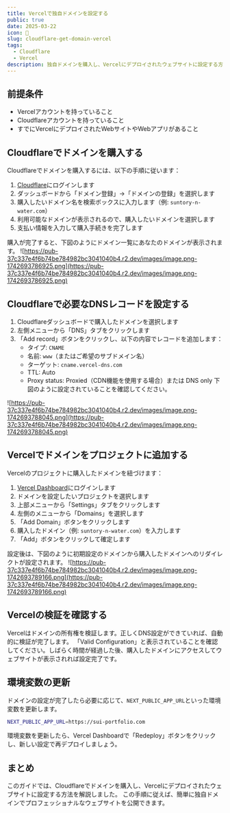 ```yaml
---
title: Vercelで独自ドメインを設定する
public: true
date: 2025-03-22
icon: 🌊
slug: cloudflare-get-domain-vercel
tags: 
  - Cloudflare
  - Vercel
description: 独自ドメインを購入し、Vercelにデプロイされたウェブサイトに設定する方法を紹介します。Next.jsで作成したポートフォリオサイトを例に、Cloudflareでドメインを購入から設定完了までの手順を解説します。
---
```



## 前提条件

- Vercelアカウントを持っていること
- Cloudflareアカウントを持っていること
- すでにVercelにデプロイされたWebサイトやWebアプリがあること

## Cloudflareでドメインを購入する

Cloudflareでドメインを購入するには、以下の手順に従います：
1. [Cloudflare](https://www.cloudflare.com/ja-jp/)にログインします
2. ダッシュボードから「ドメイン登録」→「ドメインの登録」を選択します
3. 購入したいドメイン名を検索ボックスに入力します（例: `suntory-n-water.com`）
4. 利用可能なドメインが表示されるので、購入したいドメインを選択します
5. 支払い情報を入力して購入手続きを完了します

購入が完了すると、下図のようにドメイン一覧にあなたのドメインが表示されます。
![https://pub-37c337e4f6b74be784982bc3041040b4.r2.dev/images/image.png-1742693786925.png](https://pub-37c337e4f6b74be784982bc3041040b4.r2.dev/images/image.png-1742693786925.png)


## Cloudflareで必要なDNSレコードを設定する

1. Cloudflareダッシュボードで購入したドメインを選択します
2. 左側メニューから「DNS」タブをクリックします
3. 「Add record」ボタンをクリックし、以下の内容でレコードを追加します：
   - タイプ: `CNAME`
   - 名前: `www`（またはご希望のサブドメイン名）
   - ターゲット: `cname.vercel-dns.com`
   - TTL: Auto
   - Proxy status: Proxied（CDN機能を使用する場合）または DNS only
下図のように設定されていることを確認してください。

![https://pub-37c337e4f6b74be784982bc3041040b4.r2.dev/images/image.png-1742693788045.png](https://pub-37c337e4f6b74be784982bc3041040b4.r2.dev/images/image.png-1742693788045.png)


## Vercelでドメインをプロジェクトに追加する

Vercelのプロジェクトに購入したドメインを紐づけます：
1. [Vercel Dashboard](https://vercel.com/dashboard)にログインします
2. ドメインを設定したいプロジェクトを選択します
3. 上部メニューから「Settings」タブをクリックします
4. 左側のメニューから「Domains」を選択します
5. 「Add Domain」ボタンをクリックします
6. 購入したドメイン（例: `suntory-n-water.com`）を入力します
7. 「Add」ボタンをクリックして確定します

設定後は、下図のように初期設定のドメインから購入したドメインへのリダイレクトが設定されます。
![https://pub-37c337e4f6b74be784982bc3041040b4.r2.dev/images/image.png-1742693789166.png](https://pub-37c337e4f6b74be784982bc3041040b4.r2.dev/images/image.png-1742693789166.png)

## Vercelの検証を確認する

Vercelはドメインの所有権を検証します。正しくDNS設定ができていれば、自動的に検証が完了します。
「Valid Configuration」と表示されていることを確認してください。しばらく時間が経過した後、購入したドメインにアクセスしてウェブサイトが表示されれば設定完了です。

## 環境変数の更新

ドメインの設定が完了したら必要に応じて、`NEXT_PUBLIC_APP_URL`といった環境変数を更新します。

```bash
NEXT_PUBLIC_APP_URL=https://sui-portfolio.com
```

環境変数を更新したら、Vercel Dashboardで「Redeploy」ボタンをクリックし、新しい設定で再デプロイしましょう。

## まとめ

このガイドでは、Cloudflareでドメインを購入し、Vercelにデプロイされたウェブサイトに設定する方法を解説しました。
この手順に従えば、簡単に独自ドメインでプロフェッショナルなウェブサイトを公開できます。
